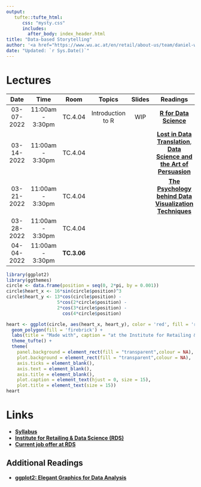 ```yaml
---
output:
   tufte::tufte_html: 
      css: "mysty.css"
      includes:
        after_body: index_header.html
title: "Data-based Storytelling"
author: '<a href="https://www.wu.ac.at/en/retail/about-us/team/daniel-winkler">Daniel Winkler</a>'
date: "Updated: `r Sys.Date()`"
---   
```



# Lectures

| **Date** | **Time** | **Room** | **Topics** | **Slides** | **Readings** |
| :---: | :---: | :---: | :---: | :---: | :---: |
| 03-07-2022 | 11:00am - 3:30pm | TC.4.04 | Introduction to R | WIP | [**R for Data Science**](https://r4ds.had.co.nz/index.html) |
| 03-14-2022 | 11:00am - 3:30pm | TC.4.04 | | | [**Lost in Data Translation**](https://www.ama.org/marketing-news/lost-in-data-translation/), [**Data Science and the Art of Persuasion**](https://hbr.org/2019/01/data-science-and-the-art-of-persuasion) |
| 03-21-2022 | 11:00am - 3:30pm | TC.4.04 | | | [**The Psychology behind Data Visualization Techniques**](https://towardsdatascience.com/the-psychology-behind-data-visualization-techniques-68ef12865720) |
| 03-28-2022 | 11:00am - 3:30pm | TC.4.04 | | | |
| 04-04-2022 | 11:00am - 3:30pm | **TC.3.06** | | | | 

```r
library(ggplot2)
library(ggthemes)
circle <- data.frame(position = seq(0, 2*pi, by = 0.001))
circle$heart_x <- 16*sin(circle$position)^3 
circle$heart_y <- 13*cos(circle$position) - 
                   5*cos(2*circle$position) - 
                   2*cos(3*circle$position) - 
                     cos(4*circle$position)

heart <- ggplot(circle, aes(heart_x, heart_y), color = 'red', fill = 'red') +
  geom_polygon(fill = 'firebrick') +
  labs(title = "Made with", caption = "at the Institute for Retailing & Data Science at WU")  +
  theme_tufte() + 
  theme(
    panel.background = element_rect(fill = "transparent",colour = NA),
    plot.background = element_rect(fill = "transparent",colour = NA),
    axis.ticks = element_blank(), 
    axis.text = element_blank(), 
    axis.title = element_blank(),
    plot.caption = element_text(hjust = 0, size = 15),
    plot.title = element_text(size = 15))
heart
```

# Links

- [**Syllabus**](https://learn.wu.ac.at/dotlrn/classes/pool/6157.22s/syllabus/)
- [**Institute for Retailing & Data Science (RDS)**](https://www.wu.ac.at/retail)
- [**Current job offer at RDS**](https://www.wu.ac.at/karriere/arbeiten-an-der-wu/jobangebote?yid=1310)





## Additional Readings

- [**ggplot2: Elegant Graphics for Data Analysis**](https://ggplot2-book.org/index.html)


